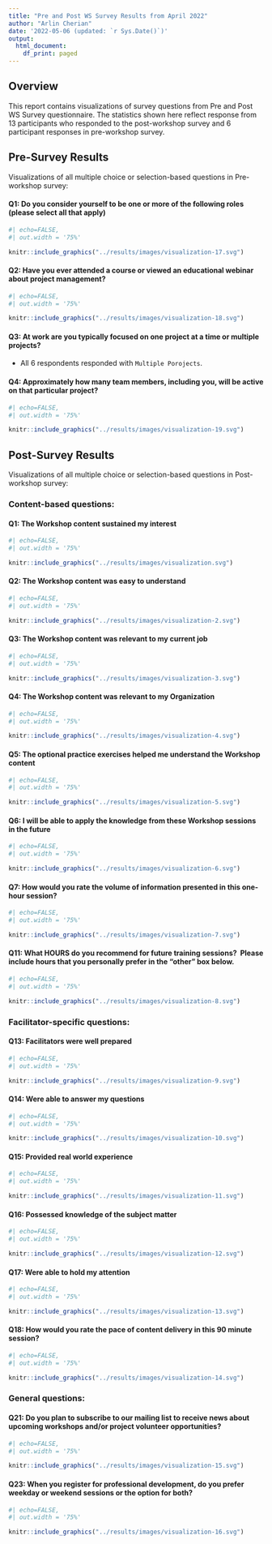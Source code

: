 ```yaml
---
title: "Pre and Post WS Survey Results from April 2022"
author: "Arlin Cherian"
date: '2022-05-06 (updated: `r Sys.Date()`)'
output:
  html_document:
    df_print: paged
---
```


## Overview 

This report contains visualizations of survey questions from Pre and Post WS Survey questionnaire. The statistics shown here reflect response from 13 participants who responded to the post-workshop survey and 6 participant responses in pre-workshop survey. 

## Pre-Survey Results   

Visualizations of all multiple choice or selection-based questions in Pre-workshop survey:   

#### Q1: Do you consider yourself to be one or more of the following roles (please select all that apply)

```r
#| echo=FALSE, 
#| out.width = '75%'

knitr::include_graphics("../results/images/visualization-17.svg")
```


#### Q2: Have you ever attended a course or viewed an educational webinar about project management?   

```r
#| echo=FALSE, 
#| out.width = '75%'

knitr::include_graphics("../results/images/visualization-18.svg")
```


#### Q3: At work are you typically focused on one project at a time or multiple projects?  

- All 6 respondents responded with `Multiple Porojects`.  


#### Q4: Approximately how many team members, including you, will be active on that particular project?   

```r
#| echo=FALSE, 
#| out.width = '75%'

knitr::include_graphics("../results/images/visualization-19.svg")
```

## Post-Survey Results

Visualizations of all multiple choice or selection-based questions in Post-workshop survey: 

### Content-based questions:  

#### Q1: The Workshop content sustained my interest

```r
#| echo=FALSE, 
#| out.width = '75%'

knitr::include_graphics("../results/images/visualization.svg")
```


#### Q2: The Workshop content was easy to understand  

```r
#| echo=FALSE, 
#| out.width = '75%'

knitr::include_graphics("../results/images/visualization-2.svg")
```


#### Q3: The Workshop content was relevant to my current job  

```r
#| echo=FALSE, 
#| out.width = '75%'

knitr::include_graphics("../results/images/visualization-3.svg")
```


#### Q4: The Workshop content was relevant to my Organization  

```r
#| echo=FALSE, 
#| out.width = '75%'

knitr::include_graphics("../results/images/visualization-4.svg")
```


#### Q5: The optional practice exercises helped me understand the Workshop content

```r
#| echo=FALSE, 
#| out.width = '75%'

knitr::include_graphics("../results/images/visualization-5.svg")
```


#### Q6: I will be able to apply the knowledge from these Workshop sessions in the future

```r
#| echo=FALSE, 
#| out.width = '75%'

knitr::include_graphics("../results/images/visualization-6.svg")
```


#### Q7: How would you rate the volume of information presented in this one-hour session?

```r
#| echo=FALSE, 
#| out.width = '75%'

knitr::include_graphics("../results/images/visualization-7.svg")
```


#### Q11: What HOURS do you recommend for future training sessions?  Please include hours that you personally prefer in the "other" box below.

```r
#| echo=FALSE, 
#| out.width = '75%'

knitr::include_graphics("../results/images/visualization-8.svg")
```

### Facilitator-specific questions:  

#### Q13: Facilitators were well prepared

```r
#| echo=FALSE, 
#| out.width = '75%'

knitr::include_graphics("../results/images/visualization-9.svg")
```


#### Q14: Were able to answer my questions

```r
#| echo=FALSE, 
#| out.width = '75%'

knitr::include_graphics("../results/images/visualization-10.svg")
```


#### Q15: Provided real world experience

```r
#| echo=FALSE, 
#| out.width = '75%'

knitr::include_graphics("../results/images/visualization-11.svg")
```


#### Q16: Possessed knowledge of the subject matter

```r
#| echo=FALSE, 
#| out.width = '75%'

knitr::include_graphics("../results/images/visualization-12.svg")
```


#### Q17: Were able to hold my attention

```r
#| echo=FALSE, 
#| out.width = '75%'

knitr::include_graphics("../results/images/visualization-13.svg")
```


#### Q18: How would you rate the pace of content delivery in this 90 minute session?

```r
#| echo=FALSE, 
#| out.width = '75%'

knitr::include_graphics("../results/images/visualization-14.svg")
```

### General questions:  

#### Q21: Do you plan to subscribe to our mailing list to receive news about upcoming workshops and/or project volunteer opportunities?

```r
#| echo=FALSE, 
#| out.width = '75%'

knitr::include_graphics("../results/images/visualization-15.svg")
```


#### Q23: When you register for professional development, do you prefer weekday or weekend sessions or the option for both?

```r
#| echo=FALSE, 
#| out.width = '75%'

knitr::include_graphics("../results/images/visualization-16.svg")
```

